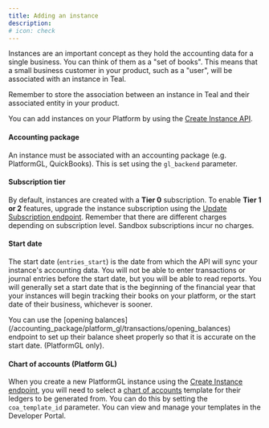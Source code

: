 ```yaml
---
title: Adding an instance
description: 
# icon: check 
---
```


Instances are an important concept as they hold the accounting data for a single business. You can 
think of them as a "set of books". This means that a small business customer in your product, such as a "user", 
will be associated with an instance in Teal. 

<Note> 
  Remember to store the association between an instance in Teal and their associated entity in your product. 
</Note>

You can add instances on your Platform by using the [Create Instance API](/api-reference/instances/create-instance). 

#### Accounting package
An instance must be associated with an accounting package (e.g. PlatformGL, QuickBooks). This is set using the `gl_backend` parameter. 

#### Subscription tier
By default, instances are created with a **Tier 0** subscription. To enable **Tier 1 or 2** features, upgrade the instance 
subscription using the [Update Subscription endpoint](/api-reference/instances/update-subscription). Remember 
that there are different charges depending on subscription level. Sandbox subscriptions incur no charges.

#### Start date
The start date (`entries_start`) is the date from which the API will sync your instance's accounting data. You will not be able to enter transactions or journal entries before the start date, but you will be able to read reports.
You will generally set a start date that is the beginning of the financial year that your instances will begin tracking their books on your platform, or the start date of their business, whichever is sooner.

<Note>
You can use the [opening balances](/accounting_package/platform_gl/transactions/opening_balances) endpoint to set up their balance sheet properly so that it is accurate on the start date. (PlatformGL only).
</Note>

#### Chart of accounts (Platform GL)

When you create a new PlatformGL instance using the [Create Instance endpoint](/api-reference/instances/create-instance), you will need to select 
a [chart of accounts](/accounting_package/platform_gl/configuration/chart_of_accounts_config) template for their ledgers to be generated from. You can do this by setting 
the `coa_template_id` parameter. You can view and manage your templates in the Developer Portal. 

